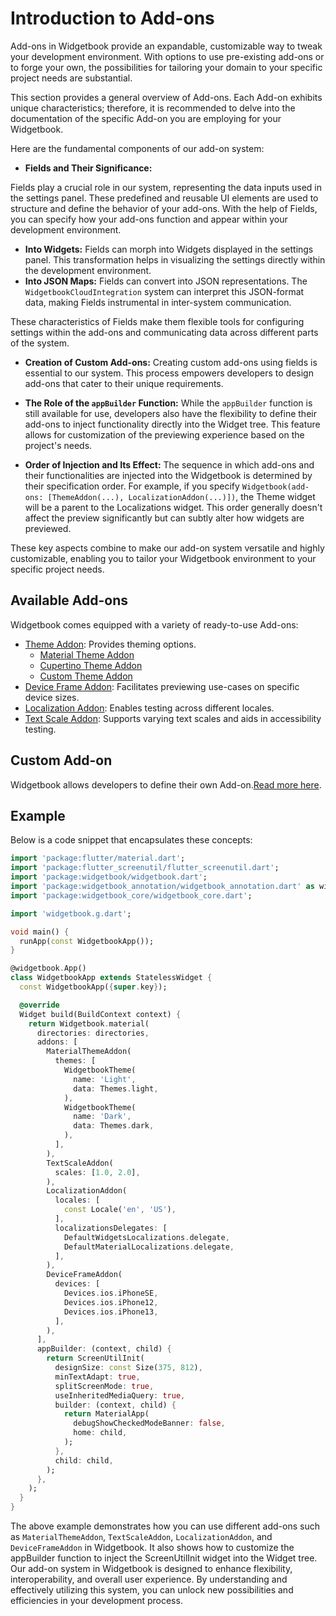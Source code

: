# Introduction to Add-ons

Add-ons in Widgetbook provide an expandable, customizable way to tweak your development environment. With options to use pre-existing add-ons or to forge your own, the possibilities for tailoring your domain to your specific project needs are substantial.

<Info>
  This section provides a general overview of Add-ons. Each Add-on exhibits unique characteristics;
  therefore, it is recommended to delve into the documentation of the specific Add-on you are
  employing for your Widgetbook.
</Info>

Here are the fundamental components of our add-on system:

- **Fields and Their Significance:**

Fields play a crucial role in our system, representing the data inputs used in the settings panel.
These predefined and reusable UI elements are used to structure and define the behavior of your add-ons. With the help of Fields, you can specify how your add-ons function and appear within your development environment.

- **Into Widgets:** Fields can morph into Widgets displayed in the settings panel. This transformation helps in visualizing the settings directly within the development environment.
- **Into JSON Maps:** Fields can convert into JSON representations. The `WidgetbookCloudIntegration` system can interpret this JSON-format data, making Fields instrumental in inter-system communication.

These characteristics of Fields make them flexible tools for configuring settings within the add-ons and communicating data across different parts of the system.

- **Creation of Custom Add-ons:**
  Creating custom add-ons using fields is essential to our system. This process empowers developers to design add-ons that cater to their unique requirements.

- **The Role of the `appBuilder` Function:**
  While the `appBuilder` function is still available for use, developers also have the flexibility to define their add-ons to inject functionality directly into the Widget tree. This feature allows for customization of the previewing experience based on the project's needs.

- **Order of Injection and Its Effect:**
  The sequence in which add-ons and their functionalities are injected into the Widgetbook is determined by their specification order. For example, if you specify `Widgetbook(add-ons: [ThemeAddon(...), LocalizationAddon(...)])`, the Theme widget will be a parent to the Localizations widget. This order generally doesn't affect the preview significantly but can subtly alter how widgets are previewed.

These key aspects combine to make our add-on system versatile and highly customizable, enabling you to tailor your Widgetbook environment to your specific project needs.

## Available Add-ons

Widgetbook comes equipped with a variety of ready-to-use Add-ons:

- [Theme Addon](/add-ons/theme-addon): Provides theming options.
  - [Material Theme Addon](/add-ons/theme-addon#material-theme-add-on)
  - [Cupertino Theme Addon](/add-ons/theme-addon#cupertino-theme-add-on)
  - [Custom Theme Addon](/add-ons/theme-addon#custom-theme-add-on)
- [Device Frame Addon](/add-ons/device-frame-addon): Facilitates previewing use-cases on specific device sizes.
- [Localization Addon](/add-ons/localization-addon): Enables testing across different locales.
- [Text Scale Addon](/add-ons/text-scale-addon): Supports varying text scales and aids in accessibility testing.

## Custom Add-on

Widgetbook allows developers to define their own Add-on.[Read more here](/add-ons/custom-addon).

## Example

Below is a code snippet that encapsulates these concepts:

```dart
import 'package:flutter/material.dart';
import 'package:flutter_screenutil/flutter_screenutil.dart';
import 'package:widgetbook/widgetbook.dart';
import 'package:widgetbook_annotation/widgetbook_annotation.dart' as widgetbook;
import 'package:widgetbook_core/widgetbook_core.dart';

import 'widgetbook.g.dart';

void main() {
  runApp(const WidgetbookApp());
}

@widgetbook.App()
class WidgetbookApp extends StatelessWidget {
  const WidgetbookApp({super.key});

  @override
  Widget build(BuildContext context) {
    return Widgetbook.material(
      directories: directories,
      addons: [
        MaterialThemeAddon(
          themes: [
            WidgetbookTheme(
              name: 'Light',
              data: Themes.light,
            ),
            WidgetbookTheme(
              name: 'Dark',
              data: Themes.dark,
            ),
          ],
        ),
        TextScaleAddon(
          scales: [1.0, 2.0],
        ),
        LocalizationAddon(
          locales: [
            const Locale('en', 'US'),
          ],
          localizationsDelegates: [
            DefaultWidgetsLocalizations.delegate,
            DefaultMaterialLocalizations.delegate,
          ],
        ),
        DeviceFrameAddon(
          devices: [
            Devices.ios.iPhoneSE,
            Devices.ios.iPhone12,
            Devices.ios.iPhone13,
          ],
        ),
      ],
      appBuilder: (context, child) {
        return ScreenUtilInit(
          designSize: const Size(375, 812),
          minTextAdapt: true,
          splitScreenMode: true,
          useInheritedMediaQuery: true,
          builder: (context, child) {
            return MaterialApp(
              debugShowCheckedModeBanner: false,
              home: child,
            );
          },
          child: child,
        );
      },
    );
  }
}
```

The above example demonstrates how you can use different add-ons such as `MaterialThemeAddon`, `TextScaleAddon`, `LocalizationAddon`, and `DeviceFrameAddon` in Widgetbook. It also shows how to customize the appBuilder function to inject the ScreenUtilInit widget into the Widget tree.
Our add-on system in Widgetbook is designed to enhance flexibility, interoperability, and overall user experience. By understanding and effectively utilizing this system, you can unlock new possibilities and efficiencies in your development process.
